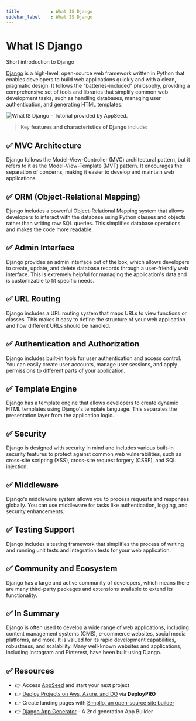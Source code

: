 ```yaml
---
title            : What IS Django 
sidebar_label    : What IS Django
---
```


# What IS Django

<SubHeading>Short introduction to Django</SubHeading>

[Django](https://www.djangoproject.com/) is a high-level, open-source web framework written in Python that enables developers to build web applications quickly and with a clean, pragmatic design. 
It follows the "batteries-included" philosophy, providing a comprehensive set of tools and libraries that simplify common web development tasks, such as handling databases, managing user authentication, 
and generating HTML templates.

![What IS Django - Tutorial provided by AppSeed.](https://user-images.githubusercontent.com/51070104/268675023-54ea4ace-a8ad-442b-9b43-2ba12a6403ba.jpg)

> Key **features and characteristics of Django** include:

## ✅ **MVC Architecture** 

Django follows the Model-View-Controller (MVC) architectural pattern, but it refers to it as the Model-View-Template (MVT) pattern. 
It encourages the separation of concerns, making it easier to develop and maintain web applications.

## ✅ **ORM (Object-Relational Mapping)** 

Django includes a powerful Object-Relational Mapping system that allows developers to interact with the database using Python classes and objects rather than writing raw SQL queries. 
This simplifies database operations and makes the code more readable.

## ✅ **Admin Interface** 

Django provides an admin interface out of the box, which allows developers to create, update, and delete database records through a user-friendly web interface. 
This is extremely helpful for managing the application's data and is customizable to fit specific needs.

## ✅ **URL Routing** 

Django includes a URL routing system that maps URLs to view functions or classes. This makes it easy to define the structure of your web application and how different URLs should be handled.

## ✅ **Authentication and Authorization** 

Django includes built-in tools for user authentication and access control. You can easily create user accounts, manage user sessions, and apply permissions to different parts of your application.

## ✅ **Template Engine** 

Django has a template engine that allows developers to create dynamic HTML templates using Django's template language. This separates the presentation layer from the application logic.

## ✅ **Security** 

Django is designed with security in mind and includes various built-in security features to protect against common web vulnerabilities, such as cross-site scripting (XSS), cross-site request forgery (CSRF), and SQL injection.

## ✅ **Middleware** 

Django's middleware system allows you to process requests and responses globally. You can use middleware for tasks like authentication, logging, and security enhancements.

## ✅ **Testing Support** 

Django includes a testing framework that simplifies the process of writing and running unit tests and integration tests for your web application.

## ✅ **Community and Ecosystem** 

Django has a large and active community of developers, which means there are many third-party packages and extensions available to extend its functionality.

## ✅ In Summary 

Django is often used to develop a wide range of web applications, including content management systems (CMS), e-commerce websites, social media platforms, and more. 
It is valued for its rapid development capabilities, robustness, and scalability. Many well-known websites and applications, including Instagram and Pinterest, have been built using Django.

## ✅ Resources

- 👉 Access [AppSeed](https://appseed.us/) and start your next project
- 👉 [Deploy Projects on Aws, Azure, and DO](https://www.docs.deploypro.dev/) via **DeployPRO**
- 👉 Create landing pages with [Simpllo, an open-source site builder](https://www.simpllo.com/)
- 👉 [Django App Generator](https://app-generator.dev/django/) - A 2nd generation App Builder
